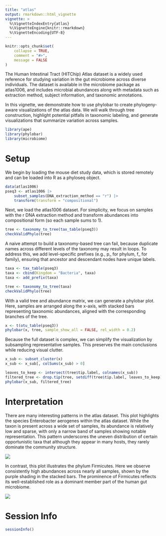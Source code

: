 ```yaml
---
title: "atlas"
output: rmarkdown::html_vignette
vignette: >
  %\VignetteIndexEntry{atlas}
  %\VignetteEngine{knitr::rmarkdown}
  %\VignetteEncoding{UTF-8}
---
```


```r
knitr::opts_chunk$set(
    collapse = TRUE,
    comment = "#>",
    message = FALSE
)
```

The Human Intestinal Tract (HITChip) Atlas dataset is a widely used reference 
for studying variation in the gut microbiome across diverse individuals. 
The dataset is available in the microbiome package as atlas1006, and
includes microbial abundances along with metadata such as extraction method,
subject information, and taxonomic annotations.

In this vignette, we demonstrate how to use phylobar to create
phylogeny-aware visualizations of the atlas data. We will walk through tree
construction, highlight potential pitfalls in taxonomic labeling, and generate
visualizations that summarize variation across samples.

```r
library(ape)
library(phylobar)
library(microbiome)
```

# Setup
We begin by loading the mouse diet study data, which is stored remotely and 
can be loaded into R as a phyloseq object.

```r
data(atlas1006)
pseq3 <- atlas1006 |>
    subset_samples(DNA_extraction_method == "r") |>
    transform(transform = "compositional")
```

Next, we load the atlas1006 dataset. For simplicity, we focus on samples
with the r DNA extraction method and transform abundances into compositional
form (so each sample sums to 1).

```r
tree <- taxonomy_to_tree(tax_table(pseq3))
checkValidPhylo(tree)
```

A naive attempt to build a taxonomy-based tree can fail, because duplicate names
across different levels of the taxonomy may result in loops. To address this, we 
add level-specific prefixes (e.g., p_ for phylum, f_ for family), ensuring that 
ancestor and descendant nodes have unique labels.

```r
taxa <- tax_table(pseq3)
taxa <- cbind(Kingdom = "Bacteria", taxa)
taxa <- add_prefix(taxa)

tree <- taxonomy_to_tree(taxa)
checkValidPhylo(tree)
```

With a valid tree and abundance matrix, we can generate a phylobar plot.
Here, samples are arranged along the x-axis, with stacked bars representing
taxonomic abundances, aligned with the corresponding branches of the tree.

```r
x <- t(otu_table(pseq3))
phylobar(x, tree, sample_show_all = FALSE, rel_width = 0.2)
```

Because the full dataset is complex, we can simplify the visualization by
subsampling representative samples. This preserves the main conclusions
while reducing visual clutter.

```r
x_sub <- subset_cluster(x)
x_sub <- x_sub[, colSums(x_sub) > 0]

leaves_to_keep <- intersect(tree$tip.label, colnames(x_sub))
filtered_tree <- drop.tip(tree, setdiff(tree$tip.label, leaves_to_keep))
phylobar(x_sub, filtered_tree)
```

# Interpretation

There are many interesting patterns in the atlas dataset. This plot highlights 
the species Enterobacter aerogenes within the atlas dataset. While the taxon 
is present across a wide set of samples, its abundance is relatively low and 
sparse, with only a narrow band of samples showing notable representation. This 
pattern underscores the uneven distribution of certain opportunistic taxa that
although they appear in many hosts, they rarely dominate the community structure.

![](https://imgur.com/a/GXmFDLe.png)

In contrast, this plot illustrates the phylum Firmicutes. Here we observe consistently 
high abundances across nearly all samples, shown by the purple shading in the
stacked bars. The prominence of Firmicutes reflects its well-established role as 
a dominant member part of the human gut microbiome. 

![](https://imgur.com/a/3G02iBi.png)

# Session Info

```r
sessionInfo()
```
